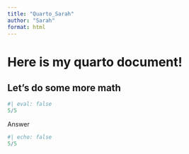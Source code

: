 ```yaml
---
title: "Quarto_Sarah"
author: "Sarah"
format: html
---
```

# Here is my quarto document!
## Let's do some more math
```r
#| eval: false
5/5
```

Answer 

```r
#| echo: false
5/5
```

